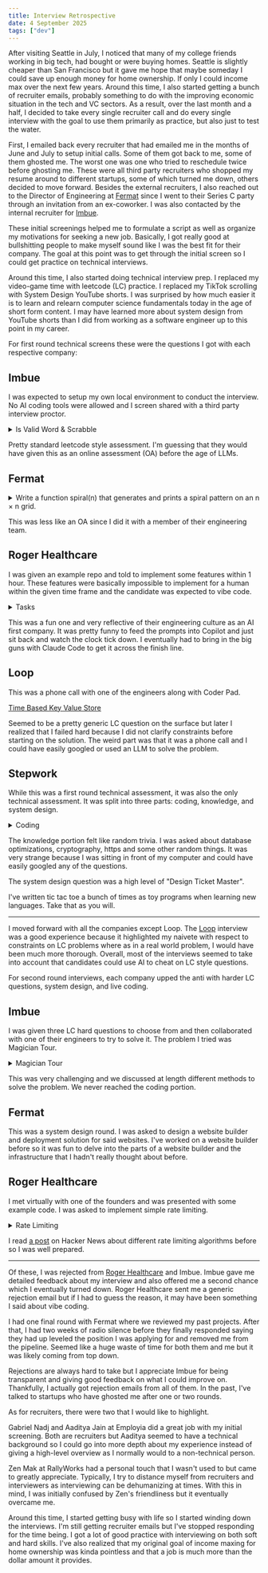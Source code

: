 ```yaml
---
title: Interview Retrospective
date: 4 September 2025
tags: ["dev"]
---
```


After visiting Seattle in July, I noticed that many of my college friends working in big tech,
had bought or were buying homes.
Seattle is slightly cheaper than San Francisco but it gave me hope that maybe someday I could save up enough money for home ownership.
If only I could income max over the next few years.
Around this time, I also started getting a bunch of recruiter emails, 
probably something to do with the improving economic situation in the tech and VC sectors.
As a result, over the last month and a half, I decided to take every single recruiter call
and do every single interview with the goal to use them primarily as practice, but also just
to test the water.

First, I emailed back every recruiter that had emailed me in the months of June and July
to setup initial calls.
Some of them got back to me, some of them ghosted me. 
The worst one was one who tried to reschedule twice before ghosting me.
These were all third party recruiters who shopped my resume around to different startups, 
some of which turned me down, others decided to move forward.
Besides the external recruiters, I also reached out to the Director of Engineering at [Fermat](https://www.fermatcommerce.com/)
since I went to their Series C party through an invitation from an ex-coworker.
I was also contacted by the internal recruiter for [Imbue](https://imbue.com/).

These initial screenings helped me to formulate a script as well as organize my motivations for seeking a new job.
Basically, I got really good at bullshitting people to make myself sound like I was the best fit for their company.
The goal at this point was to get through the initial screen so I could get practice on technical interviews.

Around this time, I also started doing technical interview prep.
I replaced my video-game time with leetcode (LC) practice.
I replaced my TikTok scrolling with System Design YouTube shorts.
I was surprised by how much easier it is to learn and relearn computer science fundamentals today in the age of short form content.
I may have learned more about system design from YouTube shorts than I did from working as a software engineer up to this point in my career.

For first round technical screens these were the questions I got with each respective company:

## Imbue
I was expected to setup my own local environment to conduct the interview.
No AI coding tools were allowed and I screen shared with a third party interview proctor.

<details>
<summary>Is Valid Word & Scrabble</summary>

### 1. Is Valid word

Read this file: https://raw.githubusercontent.com/jonbcard/scrabble-bot/master/src/dictionary.txt and create a function that can check if a word is valid
### 2. All Valid Words

Given a string, return all valid words from the combination of the letters

ADD -> [ 'DAD', 'AD', 'ADD' ]

### 3. Is Valid Board

Given a scrabble board that is 15x15: https://gist.githubusercontent.com/bawr/460fdadd7e6c301471596e3b2f6ed90b/raw/296de5b6ad40050748f166832675b94b2c900db6/boards.txt

Check if its valid:

- There is a tile in the center
- All words are connected
- All words are valid words
- words are read from left to right, up to down

</details>

Pretty standard leetcode style assessment. 
I'm guessing that they would have given this as an online assessment (OA) before the age of LLMs.

## Fermat

<details>
<summary>Write a function spiral(n) that generates and prints a spiral pattern on an n × n grid.</summary>

#### Specs

- The spiral begins at the top-left corner (0,0) of the grid
- The initial direction of the spiral is rightward (east)
- The spiral follows this pattern:
    - Draw a line segment of length n going east (right)
    - Turn 90 degrees clockwise (to south/down)
    - Draw a line segment of length n-1
    - Turn 90 degrees clockwise (to west/left)
    - Draw a line segment o length n-2
    - Turn 90 degrees clockwise (to north/up)
    - Draw a line segment of length n-3
    - Continue this pattern, reducing the length after every turn
    - Stop when the remaining length becomes 0

#### Example

For spiral(10), the output should be:
```
OOOOOOOOOO
.........O
..OOOOOO.O
..O....O.O
..O.OO.O.O
..O.O..O.O
..O.OOOO.O
..O......O
..OOOOOOOO
..........
```
</details>

This was less like an OA since I did it with a member of their engineering team.

## Roger Healthcare

I was given an example repo and told to implement some features within 1 hour.
These features were basically impossible to implement for a human within the given
time frame and the candidate was expected to vibe code.

<details>
<summary>Tasks</summary>

### 1. Refactor Using Question Schema

Right now the form has a hardcoded set of 5 questions. However we
want it to be more dynamic so the questions can be easily changed.
1. Download this containing 90 questions
2. Change the frontend and backend code so that all question-specific code is now based on the schema rather than hardcoded
to specific questions

### 2. AI Context Splitting
We suspect that AI performance will degrade with very large question
schemas (e.g. hundreds of questions). Split the LLM call up so that all
questions are not corrected in one single big call to the LLM.

### 3. Job Queue Refactor
The backend code uses the asynchronous job queue library to run
the LLM calls in a non-blocking way. has some advantages but it
is not the best-maintained library and our team wishes to move to a
more mainstream tool, .
arq
arq
celery
Help us migrate the code from arq to celery for the async operations
while maintaining exactly the same end user experience.
Note that Celery can be configured to use Redis as its message queue,
meaning that you shouldn’t need to set up any other dependencies.

### 4. New AI Objective: Medical Consistency Fix
Rather than fixing the answers’ grammar and spelling, we want the AI to
fix something else instead now: adjust answers so that all of them paint
a picture of the same patient.consistent

> ⚠ For example, if one question says the patient takes insulin and
the other says they have no signs of diabetes at all, this looks
like an inconsistency.

Create an AI workflow to make the minimal fixes necessary to make all
the answers consistent.

### 5. Consistency Check Splitting
The consistency check is more complicated than grammar check,
because grammar could be fixed on each question independently of the others. 
This is not true of consistency - we want the entire set of
answers to form a cohesive whole.
Suppose the input schema had thousands of questions and again was
too big for one LLM call. Come up with an improved splitting strategy
for this case.
</details>

This was a fun one and very reflective of their engineering culture as an AI first company.
It was pretty funny to feed the prompts into Copilot and just sit back and watch the clock tick down.
I eventually had to bring in the big guns with Claude Code to get it across the finish line.

## Loop

This was a phone call with one of the engineers along with Coder Pad.

[Time Based Key Value Store](https://leetcode.com/problems/time-based-key-value-store/description/)

Seemed to be a pretty generic LC question on the surface but later I realized
that I failed hard because I did not clarify constraints before starting on the solution.
The weird part was that it was a phone call and I could have easily googled or 
used an LLM to solve the problem.

## Stepwork

While this was a first round technical assessment, it was also the only technical assessment.
It was split into three parts: coding, knowledge, and system design.

<details>
<summary>Coding</summary>

Write tic tac toe as a CLI program in whatever language you're comfortable in.

1. Draw the board, use a Class
2. Create a simple AI that will play any valid move
3. Allow user input with validation
4. Win condition
5. Advanced AI
</details>

The knowledge portion felt like random trivia. 
I was asked about database optimizations, cryptography, https and some other random things.
It was very strange because I was sitting in front of my computer and could have easily googled any of the questions.

The system design question was a high level of "Design Ticket Master".

I've written tic tac toe a bunch of times as toy programs when learning new languages.
Take that as you will.

---

I moved forward with all the companies except Loop.
The [Loop](https://www.loop.com/) interview was a good experience because it highlighted my naivete 
with respect to constraints on LC problems where as in a real world problem, I would have been much more thorough.
Overall, most of the interviews seemed to take into account that candidates could use
AI to cheat on LC style questions.

For second round interviews, each company upped the anti with harder LC questions, system design,
and live coding.

## Imbue 

I was given three LC hard questions to choose from and then collaborated with one of 
their engineers to try to solve it.
The problem I tried was Magician Tour.

<details>
<summary>Magician Tour</summary>

You are a magician who has two different shows. 
You are planning a tour of a series of cities. 
Given the population of each city and the roads between cities, you must plan the tour such that no two cities directly connected by a road are assigned the same show and such that the difference between the number of people who see show 1 and those who see show 2 is minimized. 
You have to return the difference between the number of people who will see show 1 and those who will see show 2.

The roads between the cities are specified in the String[] roads. roads[i][j] is '1' if there is a road between the ith and jth cities and is '0' if there is no road. You are guaranteed that you can pull this off. (You can schedule the shows such that no two adjacent cities are assigned the same show.) Keep in mind that each city must be assigned one of the two shows. The population of each city is specified by the int[] populations whose ith element is the population of the ith city.

### Definition

**Class:**
MagicianTour

**Method:**
bestDifference

**Parameters:**
String[], int[]

**Returns:**
int

**Method signature:**
int bestDifference(String[] roads, int[] populations)
(be sure your method is public)

### Notes
You, the magician, can travel between two cities regardless of whether or not they are connected by a road.

### Constraints
- populations contains between 1 and 50 elements, inclusive.
- roads contains exactly n elements, each of which has exactly n characters, where n is the number of elements in populations.
- Each element of populations will be between 0 and 20, inclusive.
- Each element of roads will only contain the characters '0' and '1'.
- You are guaranteed that you can schedule the shows such that no two adjacent cities are assigned the same show.
- No city will have a road to itself.
- The graph is undirected. Hence, if there is a road from city a to city b then there has to be a road from city b to city a. As a result, roads[i][j] and roads[j][i] must be the same.

### Examples
```
1. {"01","10"}
{15,20}
Returns: 5
There are two cities of populations 15 and 20. Perform show 1 in the first and show 2 in the second or vice versa.
{"0100", "1000", "0001", "0010"}
{2,4,1,5}
Returns: 2

2. {"0100", "1000", "0001", "0010"}
{2,4,2,4}
Returns: 0
There are four cities of populations 2, 4, 2 and 4. Perform show 1 in the first and fourth cities and perform show 2 in the second and third cities.
{"001 0", "0001", "1000", "0100"}
{ 2,2,2,2}   
Returns: 0

3. {"000", "000", "000"}
{6,7,15}
Returns: 2
There are no roads! To keep it balanced, perform show 1 in the first and second cities and show 2 in the third city.

4. {"0000", "0010", "0101", "0010"}
{8,10,15,10}
Returns: 3
```
</details>

This was very challenging and we discussed at length different methods to solve the problem.
We never reached the coding portion.

## Fermat

This was a system design round.
I was asked to design a website builder and deployment solution for said websites.
I've worked on a website builder before so it was fun to delve into the parts
of a website builder and the infrastructure that I hadn't really thought about before.

## Roger Healthcare

I met virtually with one of the founders and was presented with some example code.
I was asked to implement simple rate limiting.

<details>
<summary>Rate Limiting</summary>

### Case 1: 
Every user can send 10 messages every day.

### Case 2:
Every user can send 10 messages in a 24 hour window.

</details>

I read [a post](https://smudge.ai/blog/ratelimit-algorithms) on Hacker News about
different rate limiting algorithms before so I was well prepared.

---

Of these, I was rejected from [Roger Healthcare](https://www.rogerhealthcare.com/) and Imbue.
Imbue gave me detailed feedback about my interview and also offered me a second
chance which I eventually turned down.
Roger Healthcare sent me a generic rejection email but if I had to guess the reason, it
may have been something I said about vibe coding.

I had one final round with Fermat where we reviewed my past projects.
After that, I had two weeks of radio silence before they finally responded
saying they had up leveled the position I was applying for and removed me from the pipeline.
Seemed like a huge waste of time for both them and me but it was likely coming from top down.

Rejections are always hard to take but I appreciate Imbue for being transparent and
giving good feedback on what I could improve on.
Thankfully, I actually got rejection emails from all of them.
In the past, I've talked to startups who have ghosted me after one or two rounds.

As for recruiters, there were two that I would like to highlight.

Gabriel Nadj and Aaditya Jain at Employia did a great job with my initial screening.
Both are recruiters but Aaditya seemed to have a technical background so I could
go into more depth about my experience instead of giving a high-level overview as I normally
would to a non-technical person.

Zen Mak at RallyWorks had a personal touch that I wasn't used to but came to 
greatly appreciate.
Typically, I try to distance myself from recruiters and interviewers as interviewing can be dehumanizing at times.
With this in mind, I was initially confused by Zen's friendliness but it eventually overcame me.

Around this time, I started getting busy with life so I started winding down the interviews.
I'm still getting recruiter emails but I've stopped responding for the time being.
I got a lot of good practice with interviewing on both soft and hard skills.
I've also realized that my original goal of income maxing for home ownership was kinda pointless
and that a job is much more than the dollar amount it provides.
